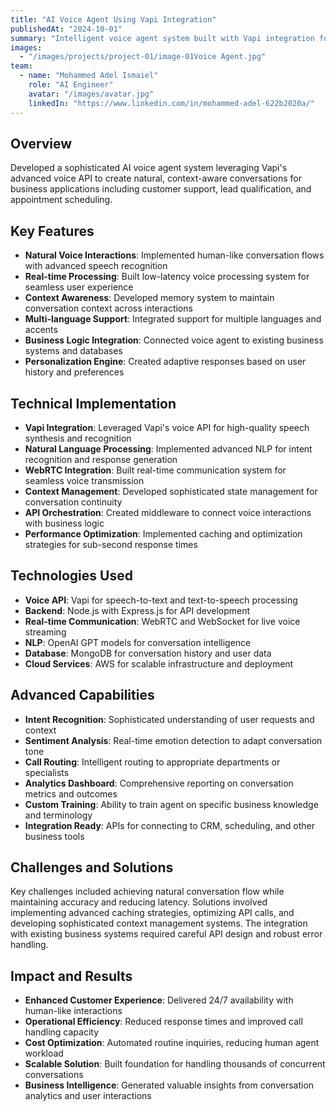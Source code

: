 ```yaml
---
title: "AI Voice Agent Using Vapi Integration"
publishedAt: "2024-10-01"
summary: "Intelligent voice agent system built with Vapi integration for natural conversation handling, featuring advanced speech recognition, real-time processing, and personalized customer interactions."
images:
  - "/images/projects/project-01/image-01Voice Agent.jpg"
team:
  - name: "Mohammed Adel Ismaiel"
    role: "AI Engineer"
    avatar: "/images/avatar.jpg"
    linkedIn: "https://www.linkedin.com/in/mohammed-adel-622b2020a/"
---
```


## Overview

Developed a sophisticated AI voice agent system leveraging Vapi's advanced voice API to create natural, context-aware conversations for business applications including customer support, lead qualification, and appointment scheduling.

## Key Features

- **Natural Voice Interactions**: Implemented human-like conversation flows with advanced speech recognition
- **Real-time Processing**: Built low-latency voice processing system for seamless user experience
- **Context Awareness**: Developed memory system to maintain conversation context across interactions
- **Multi-language Support**: Integrated support for multiple languages and accents
- **Business Logic Integration**: Connected voice agent to existing business systems and databases
- **Personalization Engine**: Created adaptive responses based on user history and preferences

## Technical Implementation

- **Vapi Integration**: Leveraged Vapi's voice API for high-quality speech synthesis and recognition
- **Natural Language Processing**: Implemented advanced NLP for intent recognition and response generation
- **WebRTC Integration**: Built real-time communication system for seamless voice transmission
- **Context Management**: Developed sophisticated state management for conversation continuity
- **API Orchestration**: Created middleware to connect voice interactions with business logic
- **Performance Optimization**: Implemented caching and optimization strategies for sub-second response times

## Technologies Used

- **Voice API**: Vapi for speech-to-text and text-to-speech processing
- **Backend**: Node.js with Express.js for API development
- **Real-time Communication**: WebRTC and WebSocket for live voice streaming
- **NLP**: OpenAI GPT models for conversation intelligence
- **Database**: MongoDB for conversation history and user data
- **Cloud Services**: AWS for scalable infrastructure and deployment

## Advanced Capabilities

- **Intent Recognition**: Sophisticated understanding of user requests and context
- **Sentiment Analysis**: Real-time emotion detection to adapt conversation tone
- **Call Routing**: Intelligent routing to appropriate departments or specialists
- **Analytics Dashboard**: Comprehensive reporting on conversation metrics and outcomes
- **Custom Training**: Ability to train agent on specific business knowledge and terminology
- **Integration Ready**: APIs for connecting to CRM, scheduling, and other business tools

## Challenges and Solutions

Key challenges included achieving natural conversation flow while maintaining accuracy and reducing latency. Solutions involved implementing advanced caching strategies, optimizing API calls, and developing sophisticated context management systems. The integration with existing business systems required careful API design and robust error handling.

## Impact and Results

- **Enhanced Customer Experience**: Delivered 24/7 availability with human-like interactions
- **Operational Efficiency**: Reduced response times and improved call handling capacity
- **Cost Optimization**: Automated routine inquiries, reducing human agent workload
- **Scalable Solution**: Built foundation for handling thousands of concurrent conversations
- **Business Intelligence**: Generated valuable insights from conversation analytics and user interactions
